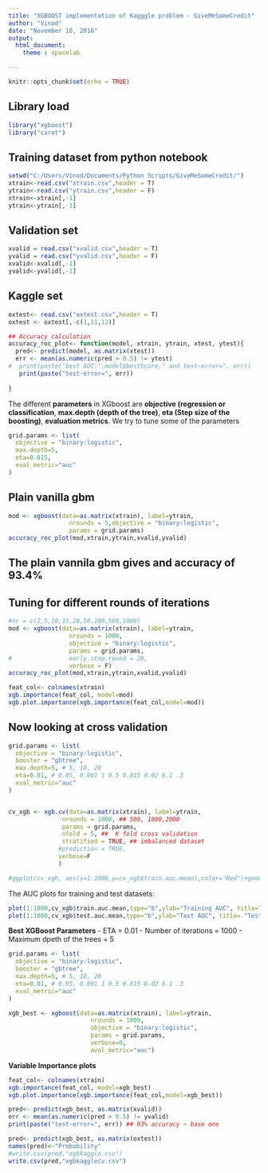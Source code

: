 ---
title: "XGBOOST implementation of Kagggle problem - GiveMeSomeCredit"
author: "Vinod"
date: "November 10, 2016"
output: 
  html_document:
    theme : spacelab

---

```{r setup, include=FALSE}
knitr::opts_chunk$set(echo = TRUE)
```

## Library load
```{r}
library("xgboost")
library("caret")
```

## Training dataset from python notebook
```{r}
setwd("C:/Users/Vinod/Documents/Python Scripts/GiveMeSomeCredit/")
xtrain<-read.csv("xtrain.csv",header = T)
ytrain<-read.csv("ytrain.csv",header = F)
xtrain<-xtrain[,-1]
ytrain<-ytrain[,-1]

```
## Validation set
```{r}
xvalid = read.csv("xvalid.csv",header = T)
yvalid = read.csv("yvalid.csv",header = F)
xvalid<-xvalid[,-1]
yvalid<-yvalid[,-1]
```

## Kaggle set
```{r}
oxtest<- read.csv("oxtest.csv",header = T)
oxtest <- oxtest[,-c(1,11,12)]
```

```{r}
## Accuracy calculation
accuracy_roc_plot<- function(model, xtrain, ytrain, xtest, ytest){
  pred<- predict(model, as.matrix(xtest))
  err <- mean(as.numeric(pred > 0.5) != ytest)
#  print(paste("best AUC:",model$bestScore," and test-error=", err))
   print(paste("test-error=", err))
  
}
```
The different **parameters** in XGboost are **objective (regression or classification**, **max.depth (depth of the tree)**, **eta (Step size of the boosting)**, **evaluation metrics**. We try to tune some of the parameters

```{r}
grid.params <- list(
  objective = "binary:logistic",
  max.depth=5,
  eta=0.015,
  eval_metric="auc"
)

```

## Plain vanilla gbm
```{r}
mod <- xgboost(data=as.matrix(xtrain), label=ytrain,
                 nrounds = 5,objective = "binary:logistic",
                 params = grid.params)
accuracy_roc_plot(mod,xtrain,ytrain,xvalid,yvalid) 
```
The plain vannila gbm gives and accuracy of 93.4%
-----


## Tuning for different rounds of iterations
```{r cache=TRUE}
#nr = c(2,5,10,15,20,50,100,500,1000)
mod <- xgboost(data=as.matrix(xtrain), label=ytrain,
                 nrounds = 1000,
                 objective = "binary:logistic",
                 params = grid.params,
#                early.stop.round = 20, 
                 verbose = F)
accuracy_roc_plot(mod,xtrain,ytrain,xvalid,yvalid) 

feat_col<- colnames(xtrain)
xgb.importance(feat_col, model=mod)
xgb.plot.importance(xgb.importance(feat_col,model=mod))
```

## Now looking at cross validation 
```{r}
grid.params <- list(
  objective = "binary:logistic",
  booster = "gbtree",
  max.depth=5, # 5, 10, 20
  eta=0.01, # 0.05, 0.001 1 0.5 0.015 0.02 0.1 .3
  eval_metric="auc"
)


cv_xgb <- xgb.cv(data=as.matrix(xtrain), label=ytrain,
               nrounds = 1000, ## 500, 1000,2000
               params = grid.params,
               nfold = 5, ##  K fold cross validation
               stratified = TRUE, ## imbalanced dataset
              #prediction = TRUE,
              verbose=F
              )

#ggplot(cv_xgb, aes(x=1:1000,y=cv_xgb$train.auc.mean),color="Red")+geom_point() + xlab("Number of rounds")+ylab("AUC") +theme_bw()
```
The AUC plots for training and test datasets:


```{r}
plot(1:1000,cv_xgb$train.auc.mean,type="b",ylab="Training AUC", title="Training data vs Number of iterations")
plot(1:1000,cv_xgb$test.auc.mean,type="b",ylab="Test AUC", title= "Test data vs Number of iterations")
```

**Best XGBoost Parameters**
- ETA = 0.01
- Number of iterations = 1000
- Maximum dpeth of the trees = 5

```{r}
grid.params <- list(
  objective = "binary:logistic",
  booster = "gbtree",
  max.depth=5, # 5, 10, 20
  eta=0.01, # 0.05, 0.001 1 0.5 0.015 0.02 0.1 .3
  eval_metric="auc"
)

xgb_best <- xgboost(data=as.matrix(xtrain), label=ytrain,
                       nrounds = 1000,
                       objective = "binary:logistic",
                       params = grid.params,
                       verbose=0,
                       aval_metric="auc")
```

**Variable Importance plots**
```{r}
feat_col<- colnames(xtrain)
xgb.importance(feat_col, model=xgb_best)
xgb.plot.importance(xgb.importance(feat_col,model=xgb_best))
```

```{r}
pred<- predict(xgb_best, as.matrix(xvalid))
err <- mean(as.numeric(pred > 0.5) != yvalid)
print(paste("test-error=", err)) ## 93% accuracy ~ base one

pred<- predict(xgb_best, as.matrix(oxtest))
names(pred)<-"Probability"
#write.csv(pred,"xgbkaggle.csv")
write.csv(pred,"xgbkagglecv.csv")

```